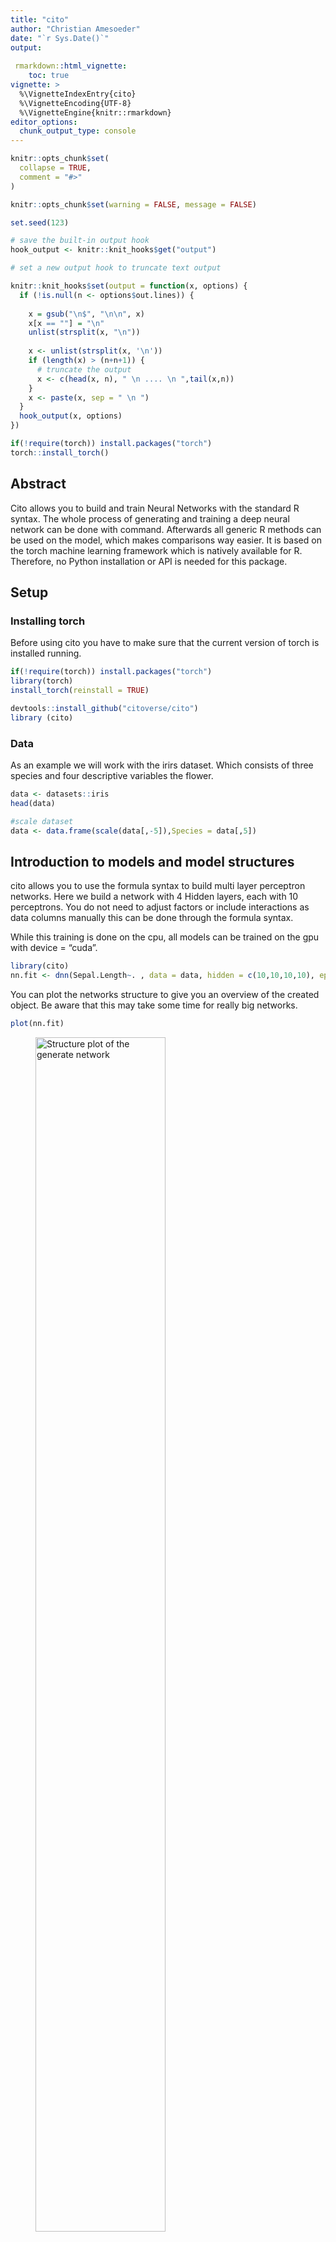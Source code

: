 ```yaml
---
title: "cito"
author: "Christian Amesoeder"
date: "`r Sys.Date()`"
output:
  
 rmarkdown::html_vignette:
    toc: true
vignette: >
  %\VignetteIndexEntry{cito}
  %\VignetteEncoding{UTF-8}
  %\VignetteEngine{knitr::rmarkdown}
editor_options: 
  chunk_output_type: console
---
```


```r
knitr::opts_chunk$set(
  collapse = TRUE,
  comment = "#>"
)
```

```r
knitr::opts_chunk$set(warning = FALSE, message = FALSE) 

set.seed(123)

# save the built-in output hook
hook_output <- knitr::knit_hooks$get("output")

# set a new output hook to truncate text output

knitr::knit_hooks$set(output = function(x, options) {
  if (!is.null(n <- options$out.lines)) {
    
    x = gsub("\n$", "\n\n", x)
    x[x == ""] = "\n"
    unlist(strsplit(x, "\n"))
    
    x <- unlist(strsplit(x, '\n'))
    if (length(x) > (n+n+1)) {
      # truncate the output
      x <- c(head(x, n), " \n .... \n ",tail(x,n))
    }
    x <- paste(x, sep = " \n ")
  }
  hook_output(x, options)
})

if(!require(torch)) install.packages("torch")
torch::install_torch()

```

## Abstract
Cito allows you to build and train Neural Networks with the standard R syntax. The whole process of generating and training a deep neural network can be done with command. Afterwards all generic R methods can be used on the model, which makes comparisons way easier. It is based on the torch machine learning framework which is natively available for R. Therefore, no Python installation or API is needed for this package. 

## Setup 
### Installing torch 
Before using cito you have to make sure that the current version of torch is installed running. 
```r

if(!require(torch)) install.packages("torch")
library(torch)
install_torch(reinstall = TRUE)

devtools::install_github("citoverse/cito")
library (cito)

``` 
### Data
As an example we will work with the irirs dataset. Which consists of three species and four descriptive variables the flower.  

```r

data <- datasets::iris
head(data)

#scale dataset 
data <- data.frame(scale(data[,-5]),Species = data[,5])
```

## Introduction to models and model structures 
cito allows you to use the formula syntax to build multi layer perceptron networks. Here we build a network with 4 Hidden layers, each with 10 perceptrons. You do not need to adjust factors or include interactions as data columns manually this can be done through the formula syntax.

While this training is done on the cpu, all models can be trained on the gpu with device = "cuda".
```r
library(cito)
nn.fit <- dnn(Sepal.Length~. , data = data, hidden = c(10,10,10,10), epochs = 12, device = "cpu")


```

You can plot the networks structure to give you an overview of the created object. Be aware that this may take some time for really big networks.  
```r
plot(nn.fit)

```
![Structure plot of the generate network](structure_nn.png){ width=70%}

### Adding activation functions
As standard all layers are fitted with relu as activation layer.
$$
relu(x) = max (0,x)
$$
However, you can adjust the activation function of each layer individually to build exactly the network you want. In this case you have to provide a vector the same length as there are hidden layers. The activation function for the output layer (also called "link" function) is chosen automatically and does not have to be provided. 

```r
#selu as activation function for all layers: 
nn.fit <- dnn(Sepal.Length~., data = data, hidden = c(10,10,10,10), activation= "selu")
#layer specific activation functions: 
nn.fit <- dnn(Sepal.Length~., data = data, 
              hidden = c(10,10,10,10), activation= c("relu","selu","tanh","sigmoid"))


``` 



### Adding a validation set to the training process
In order to see where your model might start to overfit the addition of a validation set can be useful. In dnn() you can put activation = 0.x and the defined percentage will be not used for training and only for validation after each epoch. 

```r
#30% of data set is used as validation set
nn.fit <- dnn(Sepal.Length~., data = data, epochs = 32, hidden = c(10,10,10,10), validation = 0.3)


```
![Training loss](trainingsloss.png){width=70%}



### Interpreting model output
The standard S3 functions can be used to interpret the model: 


```r
#prints the model structure
print(nn.fit) 

#utilize model on new data 
predict(nn.fit,data[1:3,])

```


```r
#returns weights of neural network
coef(nn.fit)

```

Feature Importance based on [Fisher, Rudin, and Dominici (2018)](https://arxiv.org/abs/1801.01489)
```r
# Calculate and return feature importance
summary(nn.fit)

```


```r
knitr::knit_hooks$set(output = hook_output)
```



## Training parameter for the Neural Network 
Training a neural network can be an art of itself. Fitting a neural network can take some trial and error. All commonly used approaches to 
### Regularization 
Neural Networks tend to overfit to your dataset. Therefore it is best to use some kind of regularization. In dnn() you can use elastic net regularization and dropout layers.

#### L1/L2 Regularization
The L1/L2 loss is controlled by alpha and lambda, where the loss is simply added to the general loss of the network. 
$$
L1/L2 loss = \lambda * \left[ (1 - \alpha) * |weights| + \alpha ||weights||^2\right
$$ 
The optimizer will try to also minimize the equation above which can lead to a nice generalization and avoids over fitting. 

If a single alpha value is provided each layer will get regularized the same. However, you can regularize each layer individually by providing a vector of alpha values the same length as there are hidden layers + 1, since the input layer also has weights that are relevant. Since FALSE gets converted to 0 in an numeric vector you have to enter NA if no penalty should be added on a specific layer.

```r
#elastic net penalty in all layers: 
nn.fit <- dnn(Species~., data = data, hidden = c(10,10,10,10), alpha = 0.5, lambda = 0.01)
#L1 generalization in the first layer no penalty on the other layers: 
nn.fit <- dnn(Species~., data = data, hidden = c(10,10,10,10), 
              alpha = c(0,NA,NA,NA,NA), lambda = 0.01)


``` 

#### Dropout Regularization 

Dropouts are another way to regularize your model. During training in every epoch a perceptrons has a chance to get left out. You can control this percentage with the dropout parameter.


```r
#dropout of 35% on all layers: 
nn.fit <- dnn(Species~., data = data, hidden = c(10,10,10,10), dropout = 0.35)
#dropout of 35% only on last 2 layers: 
nn.fit <- dnn(Species~., data = data, 
              hidden = c(10,10,10,10), dropout = c(0, 0, 0.35, 0.35))


``` 

### Learning rate
The lr parameter controls the so called learning rate. This parameter defines the step size the optimizer takes during training at each epoch. If set too high the optimizer might not find a good optimum because you shoot across certain valleys. If set too low the training process takes too long to be viable. 

### Learning rate scheduler
Learning rate scheduler are allow you to start with a high learning rate and decrease it during the training process. 
You can choose between different types of schedulers. Namely, lambda, multiplicative, one_cycle and step.

The function config_lr_scheduler() helps you setup such a scheduler. See ?config_lr_scheduler() for more information

```r
# Step Learning rate scheduler that reduces learning rate every 16 steps by a factor of 0.5
scheduler <- config_lr_scheduler(type = "step",
                                 step_size = 16,
                                 0.5) 

nn.fit <- dnn(Sepal.Length~., data = data,lr = 0.01, lr_scheduler= scheduler)


```


### Optimizer 
Optimizer are responsible for calculating the direction when updating weights in the training process. As standard dnn() uses the Adam optimizer. 


However, you can customize your optimizer with config_optimizer() and use other types of optimizer and adjust the hyperparameter of you optimizer. 
See ?config_optimizer() for more information.

```r

# adam optimizer with learning rate 0.002 with slightly changed betas to 0.95, 0.999 and eps to 1.5e-08
opt <- config_optimizer(
  type = "adam", 
  betas = c(0.95, 0.999), 
  eps = 1.5e-08)

nn.fit <- dnn(Species~., data = data, optimizer = opt, lr=0.002)


```

### Early Stopping 
Adding early stopping criteria helps you save time by stopping the training process early, if the validation loss of the current epoch is bigger than the validation loss n epochs early. The n can be defined by the early_stopping argument. It is required to set validation > 0. 
```r
# Stops training if validation loss at current epoch is bigger than that 15 epochs earlier  
nn.fit <- dnn(Sepal.Length~., data = data, epochs = 1000, validation = 0.2, early_stopping = 15)


```



## Continue training 
In case you want to continue the training process of an existing model you need to use continue_training(). This function allows you to continue the training process where dnn() stopped. 
```r

# save the built-in output hook
hook_output <- knitr::knit_hooks$get("output")

# set a new output hook to truncate text output

knitr::knit_hooks$set(output = function(x, options) {
  if (!is.null(n <- options$out.lines)) {
    
    x = gsub("\n$", "\n\n", x)
    x[x == ""] = "\n"
    unlist(strsplit(x, "\n"))
    
    x <- unlist(strsplit(x, '\n'))
    if (length(x) > (n+n+1)) {
      # truncate the output
      x <- c(head(x, n), " \n .... \n ",tail(x,n))
    }
    x <- paste(x, sep = " \n ")
  }
  hook_output(x, options)
})
```

```r
# simple example, simply adding another 10 epochs to the training process   
nn.fit <- continue_training(nn.fit, epochs = 10)

```
It also allows you to change any training parameters, for example the learning rate. Additional, you can define which epoch the training should continue from. So you can analyze the training process with analyze_training() and afterwards pick an epoch from which on the training should be continued from with other training parameters. 

```r

# picking a specific epoch, from which on the net should be trained 
# with changed parameters, in this case a smaller learning rate and a smaller batchsize
nn.fit <- continue_training(nn.fit, continue_from = 10, epochs = 10, 
                            changed_params = list(lr = 0.001, batchsize = 16))

```

```r
knitr::knit_hooks$set(output = hook_output)
```




